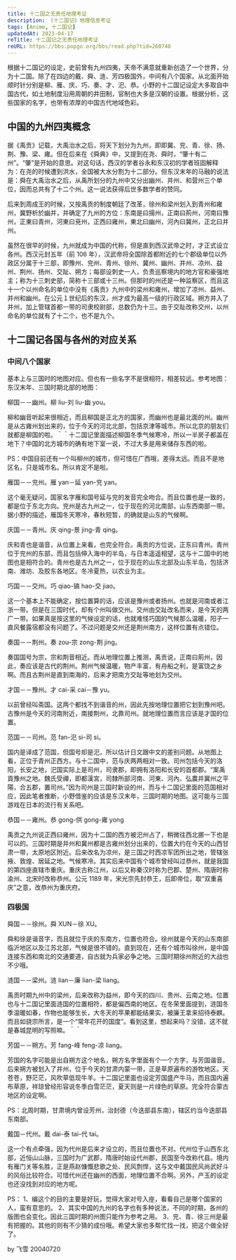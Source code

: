 ```yaml
---
title: 十二国之无责任地理考证
description: 《十二国记》地理信息考证
tags: [Anime, 十二国记]
updatedAt: 2023-04-17
reTitle: 十二国记之无责任地理考证
reURL: https://bbs.popgo.org/bbs/read.php?tid=260740
---
```


根据十二国记的设定，史前曾有九州四夷，天帝不满意就重新创造了一个世界，分为十二国。除了在四边的戴、舜、涟、芳四极国外，中间有八个国家。从北面开始顺时针分别是柳、雁、庆、巧、奏、才、汜、恭。小野的十二国记设定大多取自中国古代，如土地制度沿用周朝的井田制，官制也大多是汉朝的设置。根据分析，这些国家的名字，也带有浓厚的中国古代地域色彩。

## 中国的九州四夷概念

据《禹贡》记载，大禹治水之后，将天下划分为九州，即即冀、兖、青、徐、扬、荆、豫、梁、雍。但在后来在《舜典》中，又提到在尧、舜时，“肇十有二州”。“肇”是开始的意思。对这句话，西汉的学者谷永和东汉初的学者班固解释为：在尧的时候遭到洪水，全国被大水分割为十二部分。但东汉末年的马融的说法是：舜在大禹治水之后，从禹所划分的九州中又分出幽州、并州、和营州三个单位，因而总共有了十二个州。这一说法获得后世多数学者的赞同。

后来到周成王的时候，又按禹贡的制度朝廷了改革，徐州和梁州划入到青州和雍州，冀野析於幽并，并确定了九州的方位：东南是曰揚州，正南曰荊州，河南曰豫州，正東曰青州，河東曰兗州，正西曰雍州，東北曰幽州，河內曰冀州，正北曰并州。

虽然在很早的时候，九州就成为中国的代称，但是直到西汉武帝之时，才正式设立各州。西汉元封五年（前 106 年），汉武帝将全国除首都附近的七个郡级单位以外政区分属于十三部，即豫州、兖州、青州、徐州、冀州、幽州、并州、凉州、益州、荆州、扬州、交趾、朔方；每部设刺史一人，负责巡察境内的地方官和豪强地主；称为十三刺史部，简称十三部或十三州。但那时的州还是一种监察区，而且这十一个以州命名的单位中没有《禹贡》九州中的梁州和雍州，增加了凉州、益州、并州和幽州。在公元１世纪后的东汉，州才成为最高一级的行政区域。朔方并入了并州，加上管辖首都一带的司隶校尉部，总数仍为十三。由于交趾改称交州，以州命名的单位就有了十二个，也不是九个。

## 十二国记各国与各州的对应关系

### 中间八个国家

基本上与三国时的地图对应。但也有一些名字不是很相符，相差较远。参考地图：东汉末年、三国时期北部的地图：

柳国－－幽州。柳 liu-刘 liu-幽 you。

柳和幽音听起来很相近，而且柳国是正北方的国家，而幽州也是最北面的州。幽州是从古雍州划出来的，位于今天的河北北部，包括京津等城市。所以北京的朋友们就都是柳国的啦。＾＾十二国记里面描述柳国冬季气候寒冷，所以一半房子都盖在地下？中国的北方城市的确有地下室一说，不过大多是用来储存东西的啦。

PS：中国目前还有一个叫柳州的城市，但可惜在广西哦，差得太远。而且不是地区名，只是城市名。所以肯定不是啦。

雁国－－兖州。雁 yan－延 yan-兖 yan。

这个毫无疑问，国家名字雁和国号延与兖的发音完全吻合。而且位置也是一致的，都是位于东北方向。兖州是古九州之一，位于现在的河北南部，山东西南部一带。据小野的描述，雁国冬天寒冷，春秋短暂，的确就是山东的气候啊。

庆国－－青州。庆 qing-景 jing-青 qing。

庆和青也是谐音，从位置上来看，也完全符合。禹贡的方位说，正东曰青州。青州位于兖州的东部，而且包括伸入海中的半岛，与日本遥遥相望，这与十二国中的地图也是相符合的。青州也是古九州之一，位于现在的山东北部及山东半岛，包括济南、潍坊、及胶东各地区。冬冷夏热，以农业为主。

巧国－－交州。巧 qiao-镐 hao-交 jiao。

这一个基本上不能确定，按位置算的话，应该是豫州或者扬州。也就是河南或者江浙一带。但是在三国时代，却有个州叫做交州。交州由交趾改名而来，是今天的两广一带。如果真是按这里的气候设定的话，也就难怪巧国的气候那么温暖，阳子一直风餐露宿都没有问题了。不过问题是交州还是荆州南方，这样位置有点错位。

奏国－－荆州。奏 zou-宗 zong-荆 jing。

奏国国号为宗，宗和荆音相近。而从地理位置上推测，禹贡说，正南曰荊州，因此，奏应该是古代的荆州。荆州气候温暖，物产丰富，有舟船之利，是富饶之乡啊。而且古荆州是直到南海的，后来才把南方交趾等地划为交州。

才国－－豫州。才 cai-采 cai－豫 yu。

以前曾经叫斋国。这两个都找不到谐音的州，因此先按地理位置把它划到豫州吧。古豫州是今天的河南附近，南接荆州，北靠司州。就地理位置而言应该是才国的位置。

范国－－司州。范 fan-汜 si-司 si。

国内是译成了范国，但国号却是汜，所以估计日文跟中文的差别问题。从地图上看，正位于青州正西方。与十二国中，范与庆两两相对一致。司州包括今天的洛阳，长安之地，汜国实际上是司州，司隶郡，即拥有洛阳和长安的首都郡。“案禹貢豫州之地。魏氏受禪，即都漢宮，司隸所部河南、河東、河內、弘農并冀州之平陽，合五郡，置司州。”因为司州是三国时新设的州，而与十二国记里面的范国相对应，因此笔者推断，小野借鉴的应该是东汉末年，三国时期的地图。这可能与三国游戏在日本的流行有关系吧。

恭国－－雍州。恭 gong-供 gong-雍 yong

禹贡之九州说正西曰雍州，因为十二国的西方被汜州占了，稍微往西北挪一下也是可以的。三国时期是并州和冀州都是古雍州划分出来的，位置大约在今天的山西甘肃一带，太原地区附近。后来改名为凉州，是三国之时西凉军团所出之地，管辖张掖、敦煌、居延之地。气候寒冷。其实后来中国有个城市曾经叫过恭州，就是我国的第四座直辖市重庆。重庆古称江州，以后又称秦汉时称为巴郡、楚州、隋唐时称渝州、北宋时改称恭州。公元 1189 年，宋光宗先封恭王，后即帝位，取“双重喜庆”之意，改恭州为重庆府。

### 四极国

舜国－－徐州。舜 XUN－徐 XU。

舜和徐是谐音字，而且就位于庆的东南方，位置也符合。徐州就是今天的山东南部临沂地区以及江苏北部，气候是很不错的。直到现在，还有个城市叫徐州，是中国连接东西和南北的交通要道，自古就为兵家必争之地。三国时期徐州附近的大战也不少哦。

涟国－－梁州。涟 lian－廉 lian-梁 liang。

禹贡时期九州中的梁州，后来改称为益州，即今天的四川、贵州、云南之地。位置也与十二国记里面涟国的位置相符，都是偏西南的地区。在冬荣里面提到，涟国冬季温暖如春，作物也能够生长，大冬天的苹果都能结果实，被廉王拿来招待泰麒。而且如骁宗所言，是一个“常年花开的国度”。看到这里，想起来吗？没错，这不就是春城昆明的写照嘛。＾＾

芳国－－朔方。芳 fang-峰 feng-凉 liang。

芳国的名字可能是出自朔方这个地名，朔方名字里面有个一个方字，与芳国谐音。后来朔方被划入了并州，位于今天的甘肃内蒙一带，正是草原遍布的游牧地区。天苍苍，野茫茫，风吹草低现牛羊。十二国记里面也设定芳国盛产牛马，而且国内遍布草原，祥琼曾经形容说冬季白雪茫茫，夏天则是一片绿色的草原。完全符合蒙古地区的设定啊。

PS：北周时期，甘肃境内曾设芳州，治封德（今迭部县东南），辖区约当今迭部县东南部。

戴国－代州。戴 dai-泰 tai-代 tai。

这一个有点牵强，因为代州是后来才设立的，而且位置也不对。代州位于山西东北部，近恒山山脉，三国时为广武郡，隋唐时始设代州郡，民国至今改称代县。境内有雁门关等名胜，正是燕赵慷慨悲歌之处、民风剽悍，这与文中戴国民风尚武好斗的风俗比较符合。可惜代州还在幽州的西面，地理位置不合啊。另外，产玉的设定也还没找到对应的地方呢。

PS：
1、编这个的目的主要是好玩，觉得大家对号入座，看看自己是哪个国家的人，蛮有意思的。
2、其实中国的九州的名字也有多种说法，不同的时期，各州的版图也会变化。因此三国时期的州图只能作为参考之用。
3、兖、青、徐三州是最有把握的。其他的则有不少猜的成份哦。希望大家也多帮忙找一找，把这个做全好了。

by 飞雪
20040720

